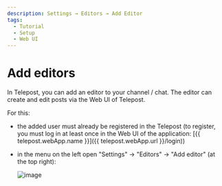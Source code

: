 ```yaml
---
description: Settings → Editors → Add Editor
tags:
  - Tutorial
  - Setup
  - Web UI
---
```


# Add editors

In Telepost, you can add an editor to your channel / chat. The editor can create and edit posts via the Web UI of Telepost.

For this:

* the added user must already be registered in the Telepost (to register, you must log in at least once in the Web UI of the application: [{{ telepost.webApp.name }}]({{ telepost.webApp.url }}/login))

* in the menu on the left open "Settings" → "Editors" → "Add editor" (at the top right):

  ![image](https://user-images.githubusercontent.com/24430718/108608579-e8280880-73d8-11eb-8c60-b0a0317869cd.png)
